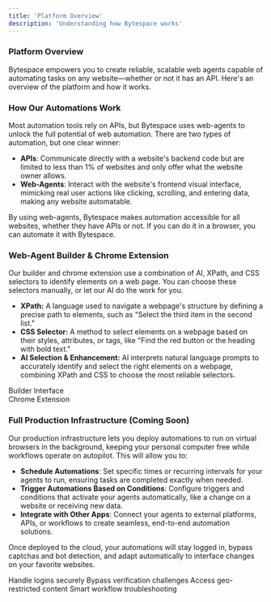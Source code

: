 ```yaml
---
title: 'Platform Overview'
description: 'Understanding how Bytespace works'
---
```


### Platform Overview

Bytespace empowers you to create reliable, scalable web agents capable of automating tasks on any website—whether or not it has an API. Here's an overview of the platform and how it works.

### How Our Automations Work

Most automation tools rely on APIs, but Bytespace uses web-agents to unlock the full potential of web automation. There are two types of automation, but one clear winner:

- **APIs**: Communicate directly with a website's backend code but are limited to less than 1% of websites and only offer what the website owner allows.
- **Web-Agents**: Interact with the website's frontend visual interface, mimicking real user actions like clicking, scrolling, and entering data, making any website automatable.

By using web-agents, Bytespace makes automation accessible for all websites, whether they have APIs or not. If you can do it in a browser, you can automate it with Bytespace.

### **Web-Agent Builder & Chrome Extension**

Our builder and chrome extension use a combination of AI, XPath, and CSS selectors to identify elements on a web page. You can choose these selectors manually, or let our AI do the work for you. 

- **XPath:** A language used to navigate a webpage's structure by defining a precise path to elements, such as "Select the third item in the second list."
- **CSS Selector:** A method to select elements on a webpage based on their styles, attributes, or tags, like "Find the red button or the heading with bold text."
- **AI Selection & Enhancement:** AI interprets natural language prompts to accurately identify and select the right elements on a webpage, combining XPath and CSS to choose the most reliable selectors.

<div style={{ 
  position: 'relative',
  width: '100%',
  aspectRatio: '2/1',
  margin: '20px 0'
}}>
  <div style={{
    position: 'absolute',
    left: 0,
    top: 0,
    width: '49.5%',
    height: '100%',
    background: '#BE48E6',
    borderRadius: '8px',
    display: 'flex',
    alignItems: 'center',
    justifyContent: 'center'
  }}>
    <span style={{ color: 'white', fontSize: '24px' }}>Builder Interface</span>
  </div>
  <div style={{
    position: 'absolute',
    left: '50.5%',
    top: 0,
    width: '49.5%',
    height: '100%',
    background: '#BE48E6',
    borderRadius: '8px',
    display: 'flex',
    alignItems: 'center',
    justifyContent: 'center'
  }}>
    <span style={{ color: 'white', fontSize: '24px' }}>Chrome Extension</span>
  </div>
</div>

### **Full Production Infrastructure (Coming Soon)**

Our production infrastructure lets you deploy automations to run on virtual browsers in the background, keeping your personal computer free while workflows operate on autopilot. This will allow you to:

- **Schedule Automations**: Set specific times or recurring intervals for your agents to run, ensuring tasks are completed exactly when needed.
- **Trigger Automations Based on Conditions**: Configure triggers and conditions that activate your agents automatically, like a change on a website or receiving new data.
- **Integrate with Other Apps**: Connect your agents to external platforms, APIs, or workflows to create seamless, end-to-end automation solutions.

Once deployed to the cloud, your automations will stay logged in, bypass captchas and bot detection, and adapt automatically to interface changes on your favorite websites.

<CardGroup cols={4}>
  <Card
    title="Authentication"
    icon="key"
    href="/advanced-features/authentication"
  >
    Handle logins securely
  </Card>
  <Card
    title="Captchas"
    icon="robot"
    href="/advanced-features/captchas"
  >
    Bypass verification challenges
  </Card>
  <Card
    title="Residential Proxies"
    icon="globe"
    href="/advanced-features/proxies"
  >
    Access geo-restricted content
  </Card>
  <Card
    title="AI De-Bugger"
    icon="wand-magic-sparkles"
    href="/builder-tools/ai-debugger"
  >
    Smart workflow troubleshooting
  </Card>
</CardGroup> 